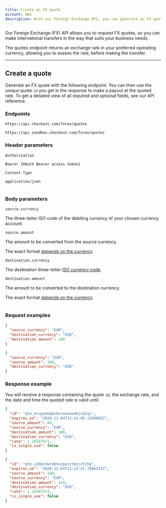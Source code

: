 ```yaml
---
title: Create an FX quote
account: NAS
description: With our Foreign Exchange API, you can generate an FX quote to use in your payout request.
---
```


Our Foreign Exchange (FX) API allows you to request FX quotes, so you can make international transfers in the way that suits your business needs.

The quotes endpoint returns an exchange rate in your preferred operating currency, allowing you to assess the rate, before making the transfer.

---

## Create a quote

Generate an FX quote with the following endpoint. You can then use the unique quote `id` you get in the response to make a payout at the quoted rate. To get a detailed view of all required and optional fields, see our <ExternalLink href="https://api-reference.checkout.com/preview/crusoe" >API reference</ExternalLink>.

### Endpoints

<tabs>
<tab title="Live">
<LineCodeWrapper type="post">

`https://api.checkout.com/forex/quotes`

</LineCodeWrapper>
</tab>
<tab title="Sandbox">
<LineCodeWrapper type="post">

`https://api.sandbox.checkout.com/forex/quotes`

</LineCodeWrapper>
</tab>
</tabs>

### Header parameters

<Table>
<TableHead headers={["Header", "Value"]} />
<TableBody>
<TableRow>
<TableCell>

`Authorization`

<StatusTag type="required"/>

</TableCell>
<TableCell>

`Bearer {OAuth Bearer access token}`

</TableCell>
</TableRow>
<TableRow>
<TableCell>

`Content-Type`

<StatusTag type="required"/>

</TableCell>
<TableCell>

`application/json`

</TableCell>
</TableRow>
</TableBody>
</Table>

### Body parameters

<Table>
<TableHead headers={["Field name", "Description"]} />
<TableBody>
<TableRow>
<TableCell>

`source.currency`

<StatusTag type="required" />
<TypeTag type="string" />

</TableCell>
<TableCell>

The three-letter ISO code of the debiting currency of your chosen currency account.

</TableCell>
</TableRow>
<TableRow>
<TableCell>

`source.amount`

<StatusTag type="optional" />
<TypeTag type="integer" />

</TableCell>
<TableCell>

The amount to be converted from the source currency.

<InfoBox>

The exact format [depends on the currency](/resources/calculating-the-amount).

</InfoBox>

</TableCell>
</TableRow>
<TableRow>
<TableCell>

`destination.currency`

<StatusTag type="required" />
<TypeTag type="string" />

</TableCell>
<TableCell>

The destination three-letter [ISO currency code](/resources/codes/currency-codes).

</TableCell>
</TableRow>
<TableRow>
<TableCell>

`destination.amount`

<StatusTag type="optional" />
<TypeTag type="integer" />

</TableCell>
<TableCell>

The amount to be converted to the destination currency.

<InfoBox>

The exact format [depends on the currency](/resources/calculating-the-amount).

</InfoBox>

</TableCell>
</TableRow>
</TableBody>
</Table>

### Request examples

<tabs>
<tab title="Destination amount specified">

```json
{
  "source_currency": "EUR",
  "destination_currency": "USD",
  "destination_amount": 100
}
```

</tab>
<tab title="Source amount specified">

```json
{
  "source_currency": "EUR",
  "source_amount": 100,
  "destination_currency": "USD"
}
```

</tab>
</tabs>

### Response example

You will receive a response containing the quote `id`, the exchange rate, and the date and time the quoted rate is valid until.

<tabs>
<tab title="Destination amount specified">

```json
{
  "id": "qte_4cupy6wqbvbereowvw4mjcb2qi",
  "expires_on": "2020-12-04T11:14:09.1599802Z",
  "source_amount": 84,
  "source_currency": "EUR",
  "destination_amount": 100,
  "destination_currency": "USD",
  "rate": 1.19287971,
  "is_single_use": false
}
```

</tab>
<tab title="Source amount specified">

```json
{
  "id": "qte_z2bbe3wte6huzpazztmzjzhjhq",
  "expires_on": "2020-12-04T11:14:41.7886337Z",
  "source_amount": 100,
  "source_currency": "EUR",
  "destination_amount": 119,
  "destination_currency": "USD",
  "rate": 1.19307573,
  "is_single_use": false
}
```

</tab>
</tabs>

